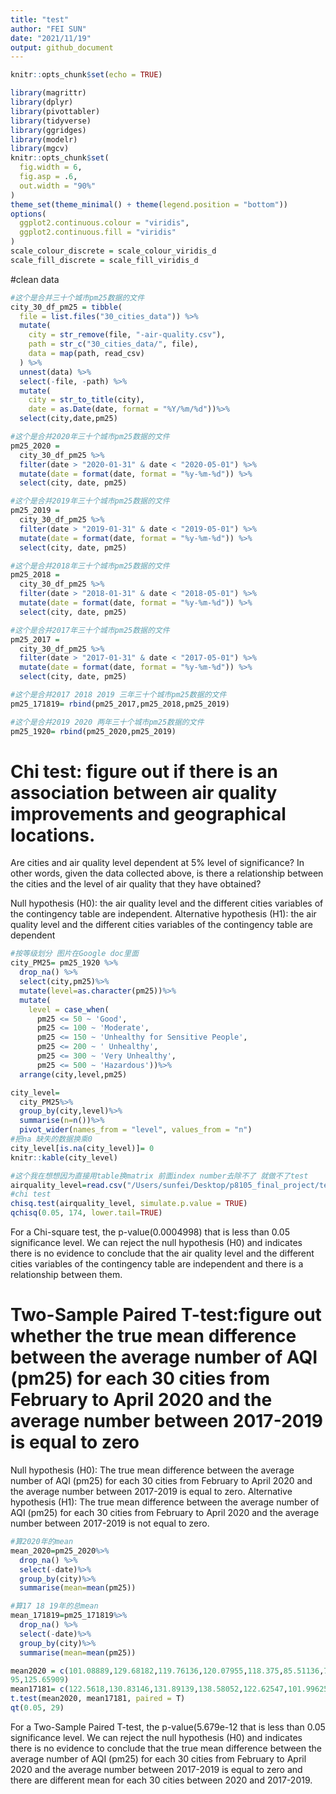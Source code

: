 ```yaml
---
title: "test"
author: "FEI SUN"
date: "2021/11/19"
output: github_document
---
```


```r
knitr::opts_chunk$set(echo = TRUE)
```

```r
library(magrittr)
library(dplyr)
library(pivottabler)
library(tidyverse)
library(ggridges)
library(modelr)
library(mgcv)
knitr::opts_chunk$set(
  fig.width = 6,
  fig.asp = .6,
  out.width = "90%"
)
theme_set(theme_minimal() + theme(legend.position = "bottom"))
options(
  ggplot2.continuous.colour = "viridis",
  ggplot2.continuous.fill = "viridis"
)
scale_colour_discrete = scale_colour_viridis_d
scale_fill_discrete = scale_fill_viridis_d
```

#clean data
```r
#这个是合并三十个城市pm25数据的文件
city_30_df_pm25 = tibble(
  file = list.files("30_cities_data")) %>% 
  mutate(
    city = str_remove(file, "-air-quality.csv"),
    path = str_c("30_cities_data/", file),
    data = map(path, read_csv)
  ) %>% 
  unnest(data) %>% 
  select(-file, -path) %>% 
  mutate(
    city = str_to_title(city),
    date = as.Date(date, format = "%Y/%m/%d"))%>% 
  select(city,date,pm25)

#这个是合并2020年三十个城市pm25数据的文件
pm25_2020 = 
  city_30_df_pm25 %>% 
  filter(date > "2020-01-31" & date < "2020-05-01") %>% 
  mutate(date = format(date, format = "%y-%m-%d")) %>% 
  select(city, date, pm25)

#这个是合并2019年三十个城市pm25数据的文件
pm25_2019 = 
  city_30_df_pm25 %>% 
  filter(date > "2019-01-31" & date < "2019-05-01") %>% 
  mutate(date = format(date, format = "%y-%m-%d")) %>% 
  select(city, date, pm25)

#这个是合并2018年三十个城市pm25数据的文件
pm25_2018 = 
  city_30_df_pm25 %>% 
  filter(date > "2018-01-31" & date < "2018-05-01") %>% 
  mutate(date = format(date, format = "%y-%m-%d")) %>% 
  select(city, date, pm25)

#这个是合并2017年三十个城市pm25数据的文件
pm25_2017 = 
  city_30_df_pm25 %>% 
  filter(date > "2017-01-31" & date < "2017-05-01") %>% 
  mutate(date = format(date, format = "%y-%m-%d")) %>% 
  select(city, date, pm25)

#这个是合并2017 2018 2019 三年三十个城市pm25数据的文件
pm25_171819= rbind(pm25_2017,pm25_2018,pm25_2019)

#这个是合并2019 2020 两年三十个城市pm25数据的文件
pm25_1920= rbind(pm25_2020,pm25_2019)
```

# Chi test: figure out if there is an association between air quality improvements and geographical locations.

Are cities and air quality level dependent at 5% level of significance? In other words, given the data collected above, is there a relationship between the cities and the level of air quality that they have obtained?

Null hypothesis (H0): the air quality level and the different cities variables of the contingency table are independent.
Alternative hypothesis (H1): the air quality level and the different cities variables of the contingency table are dependent
```r
#按等级划分 图片在Google doc里面
city_PM25= pm25_1920 %>%
  drop_na() %>%
  select(city,pm25)%>%
  mutate(level=as.character(pm25))%>%
  mutate(
    level = case_when(
      pm25 <= 50 ~ 'Good',
      pm25 <= 100 ~ 'Moderate',
      pm25 <= 150 ~ 'Unhealthy for Sensitive People',
      pm25 <= 200 ~ ' Unhealthy',
      pm25 <= 300 ~ 'Very Unhealthy',
      pm25 <= 500 ~ 'Hazardous'))%>%
  arrange(city,level,pm25)

city_level=
  city_PM25%>%
  group_by(city,level)%>%
  summarise(n=n())%>%
  pivot_wider(names_from = "level", values_from = "n")
#把na 缺失的数据换乘0
city_level[is.na(city_level)]= 0 
knitr::kable(city_level)

```

```r
#这个我在想想因为直接用table换matrix 前面index number去除不了 就做不了test
airquality_level=read.csv("/Users/sunfei/Desktop/p8105_final_project/test (Fei)/city_air_quality_level.csv", row.names = 1 )
#chi test
chisq.test(airquality_level, simulate.p.value = TRUE)
qchisq(0.05, 174, lower.tail=TRUE) 
```

For a Chi-square test, the p-value(0.0004998) that is less than 0.05 significance level. We can reject the null hypothesis (H0) and indicates there is no evidence to conclude that the air quality level and the different cities variables of the contingency table are independent and there is a relationship between them. 



# Two-Sample Paired T-test:figure out whether the true mean difference between the average number of AQI (pm25) for each 30 cities from February to April 2020 and the average number between 2017-2019 is equal to zero 


Null hypothesis (H0): The true mean difference between the average number of AQI (pm25) for each 30 cities from February to April 2020 and the average number between 2017-2019 is equal to zero.
Alternative hypothesis (H1):  The true mean difference between the average number of AQI (pm25) for each 30 cities from February to April 2020 and the average number between 2017-2019 is not equal to zero.

```r
#算2020年的mean
mean_2020=pm25_2020%>%
  drop_na() %>% 
  select(-date)%>%
  group_by(city)%>%
  summarise(mean=mean(pm25))

#算17 18 19年的总mean
mean_171819=pm25_171819%>%
  drop_na() %>% 
  select(-date)%>%
  group_by(city)%>%
  summarise(mean=mean(pm25)) 

mean2020 = c(101.08889,129.68182,119.76136,120.07955,118.375,85.51136,79.71591,104.68182,118.10227,99.15909,121.125,93.875,109.44318,47.64773,117.04545,103.63529,89.17045,96.43182,124.36364,86.70455,132.56818,112.28409,123.22727,112.10227,119.30682,111.55682,130.88636,112.95455,
95,125.65909)
mean17181= c(122.5618,130.83146,131.89139,138.58052,122.62547,101.99625,104.67416,119.70037,128.25468,133.51311,153.8764,107.58801,127.83895,70.38202,122.91011,131.98876,102.31461,121.94382,131.01124,108.02622,170.88015,138.64419,141.02622,131.56015,148.14286,153.50562,156.21348,125.71536,113.98876,153.83895)
t.test(mean2020, mean17181, paired = T)
qt(0.05, 29)
```
For a Two-Sample Paired T-test, the p-value(5.679e-12 that is less than 0.05 significance level. We can reject the null hypothesis (H0) and indicates there is no evidence to conclude that the true mean difference between the average number of AQI (pm25) for each 30 cities from February to April 2020 and the average number between 2017-2019 is equal to zero and there are different mean for each 30 cities between 2020 and 2017-2019.
